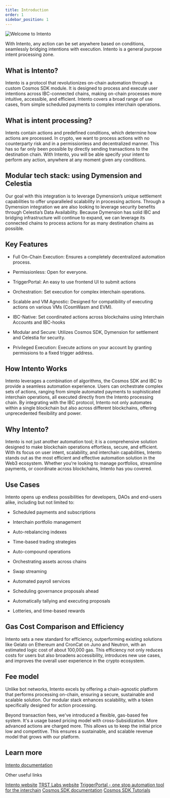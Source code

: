 ```yaml
---
title: Introduction
order: 1
sidebar_position: 1
---
```



<!--
:::tip
### **Work in progress**
Cosmos Hub will be upgraded to [v14.1](https://github.com/cosmos/gaia/releases/tag/v14.1.0) at block height: **[18,262,000](https://www.mintscan.io/cosmos/blocks/18262000)**

:::-->

![Welcome to Intento](/img/banner.png)

With Intento, any action can be set anywhere based on conditions, seamlessly bridging intentions with execution. Intento is a general purpose intent processing zone.


## What is Intento?

Intento is a protocol that revolutionizes on-chain automation through a custom Cosmos SDK module. It is designed to process and execute user intentions across IBC-connected chains, making on-chain processes more intuitive, accessible, and efficient. Intento covers a broad range of use cases, from simple scheduled payments to complex interchain operations.

## What is intent processing?

Intents contain actions and predefined conditions, which determine how actions are processed. In crypto, we want to process actions with no counterparty risk and in a permissionless and decentralized manner. This has so far only been possible by directly sending transactions to the destination chain. With Intento, you will be able specify your intent to perform any action, anywhere at any moment given any conditions.

## Modular tech stack: using Dymension and Celestia

Our goal with this integration is to leverage Dymension’s unique settlement capabilities to offer unparalleled scalability in processing actions. Through a Dymension integration we are also looking to leverage security benefits through Celestia’s Data Availability. Because Dymension has solid IBC and bridging infrastructure will continue to expand, we can leverage its connected chains to process actions for as many destination chains as possible.

## Key Features

- Full On-Chain Execution: Ensures a completely decentralized automation process.
    
- Permissionless: Open for everyone.
    
- TriggerPortal: An easy to use frontend UI to submit actions
    
- Orchestration: Set execution for complex interchain operations.
    
- Scalable and VM Agnostic: Designed for compatibility of executing actions on various VMs (CosmWasm and EVM).
    
- IBC-Native: Set coordinated actions across blockchains using Interchain Accounts and IBC-hooks
    
- Modular and Secure: Utilizes Cosmos SDK, Dymension for settlement and Celestia for security.
    
- Privileged Execution: Execute actions on your account by granting permissions to a fixed trigger address.

## How Intento Works

Intento leverages a combination of algorithms, the Cosmos SDK and IBC to provide a seamless automation experience. Users can orchestrate complex sets of actions, ranging from simple automated payments to sophisticated interchain operations, all executed directly from the Intento processing chain. By integrating with the IBC protocol, Intento not only automates within a single blockchain but also across different blockchains, offering unprecedented flexibility and power.

## Why Intento?

Intento is not just another automation tool; it is a comprehensive solution designed to make blockchain operations effortless, secure, and efficient. With its focus on user intent, scalability, and interchain capabilities, Intento stands out as the most efficient and effective automation solution in the Web3 ecosystem. Whether you're looking to manage portfolios, streamline payments, or coordinate across blockchains, Intento has you covered.

## Use Cases

Intento opens up endless possibilities for developers, DAOs and end-users alike, including but not limited to:

- Scheduled payments and subscriptions
    
- Interchain portfolio management
    
- Auto-rebalancing indexes
    
- Time-based trading strategies
    
- Auto-compound operations
    
- Orchestrating assets across chains

- Swap streaming
    
- Automated payroll services
    
- Scheduling governance proposals ahead
    
- Automatically tallying and executing proposals
    
- Lotteries, and time-based rewards
    

  

## Gas Cost Comparison and Efficiency

Intento sets a new standard for efficiency, outperforming existing solutions like Gelato on Ethereum and CronCat on Juno and Neutron, with an estimated logic cost of about 100,000 gas. This efficiency not only reduces costs for users but also broadens accessibility, introduces new use cases, and improves the overall user experience in the crypto ecosystem.

## Fee model

Unlike bot networks, Intento excels by offering a chain-agnostic platform that performs processing on-chain, ensuring a secure, sustainable and scalable solution. Our modular stack enhances scalability, with a token specifically designed for action processing.

Beyond transaction fees, we've introduced a flexible, gas-based fee system. It's a usage based pricing model with cross-Subsidization. More advanced actions are charged more. This allows us to keep the initial price low and competitive. This ensures a sustainable, and scalable revenue model that grows with our platform.


## Learn more

[Intento documentation](https://docs.intento.zone)

Other useful links

[Intento website](https://intento.zone/)
[TRST Labs website](https://trstlabs.xyz/)
[TriggerPortal - one stop automation tool for the interchain](https://triggerportal.zone/)
[Cosmos SDK documentation](https://docs.cosmos.network)
[Cosmos SDK Tutorials](https://tutorials.cosmos.network)
